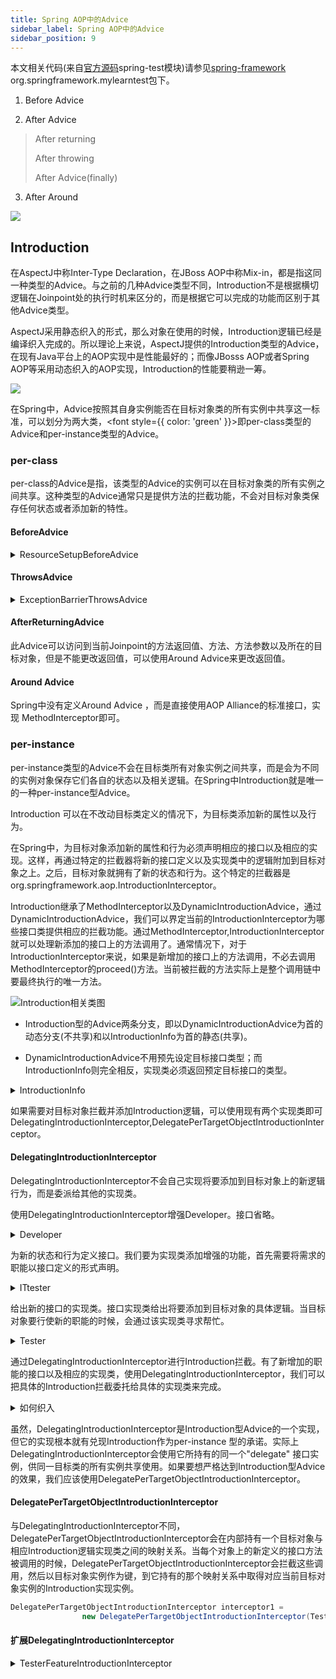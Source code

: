 ```yaml
---
title: Spring AOP中的Advice
sidebar_label: Spring AOP中的Advice
sidebar_position: 9
---
```


本文相关代码(来自[官方源码](https://github.com/spring-projects/spring-framework.git "官方源码")spring-test模块)请参见[spring-framework](https://github.com/Halcyon666/spring-framework-modified/tree/main/spring-test) org.springframework.mylearntest包下。


1. Before Advice

2. After Advice


> After returning
> 
> After throwing
> 
> After Advice(finally)


3. After Around

![](https://s2.loli.net/2023/07/15/jhWAx2tqe6EzoNU.png)

## Introduction

在AspectJ中称Inter-Type Declaration，在JBoss AOP中称Mix-in，都是指这同一种类型的Advice。与之前的几种Advice类型不同，Introduction不是根据横切逻辑在Joinpoint处的执行时机来区分的，而是根据它可以完成的功能而区别于其他Advice类型。

AspectJ采用静态织入的形式，那么对象在使用的时候，Introduction逻辑已经是编译织入完成的。所以理论上来说，AspectJ提供的Introduction类型的Advice，在现有Java平台上的AOP实现中是性能最好的；而像JBosss AOP或者Spring AOP等采用动态织入的AOP实现，Introduction的性能要稍逊一筹。

![](https://s2.loli.net/2023/07/15/xVSYeWcNrbk3aqg.png)

在Spring中，Advice按照其自身实例能否在目标对象类的所有实例中共享这一标准，可以划分为两大类，<font style={{ color: 'green' }}>即per-class类型的Advice和per-instance类型的Advice</font>。

### per-class

per-class的Advice是指，该类型的Advice的实例可以在目标对象类的所有实例之间共享。这种类型的Advice通常只是提供方法的拦截功能，不会对目标对象类保存任何状态或者添加新的特性。

#### BeforeAdvice

<details>
	<summary>ResourceSetupBeforeAdvice</summary>

```java
package org.springframework.mylearntest.aop.advice;

import org.apache.commons.io.FileUtils;
import org.springframework.aop.MethodBeforeAdvice;
import org.springframework.core.io.Resource;

import java.lang.reflect.Method;

public class ResourceSetupBeforeAdvice implements MethodBeforeAdvice {
    private Resource resource;

    public ResourceSetupBeforeAdvice(Resource resource) {
        this.resource = resource;
    }

    @Override
    public void before(Method method, Object[] args, Object target) throws Throwable {
        if (!resource.exists()) {
            FileUtils.forceMkdir(resource.getFile());
        }
    }
}
```
</details>

#### ThrowsAdvice

<details>
	<summary>ExceptionBarrierThrowsAdvice</summary>

```java
package org.springframework.mylearntest.aop.advice;

import org.omg.CORBA.portable.ApplicationException;
import org.springframework.aop.ThrowsAdvice;

import java.lang.reflect.Method;

public class ExceptionBarrierThrowsAdvice implements ThrowsAdvice {
    public void afterThrowing(Throwable t) {
        // 普通异常处理
    }

    public void afterThrowing(RuntimeException t) {
        // 运行时异常处理
    }

    public void afterThrowing(Method m, Object[] args, Object target, ApplicationException e) {
        // 处理应用程序生成的异常
    }
}
```
</details>

#### AfterReturningAdvice

此Advice可以访问到当前Joinpoint的方法返回值、方法、方法参数以及所在的目标对象，但是不能更改返回值，可以使用Around Advice来更改返回值。

#### Around Advice

Spring中没有定义Around Advice ，而是直接使用AOP Alliance的标准接口，实现 MethodInterceptor即可。

### per-instance

per-instance类型的Advice不会在目标类所有对象实例之间共享，而是会为不同的实例对象保存它们各自的状态以及相关逻辑。在Spring中Introduction就是唯一的一种per-instance型Advice。

Introduction 可以在不改动目标类定义的情况下，为目标类添加新的属性以及行为。

在Spring中，为目标对象添加新的属性和行为必须声明相应的接口以及相应的实现。这样，再通过特定的拦截器将新的接口定义以及实现类中的逻辑附加到目标对象之上。之后，目标对象就拥有了新的状态和行为。这个特定的拦截器是org.springframework.aop.IntroductionInterceptor。

Introduction继承了MethodInterceptor以及DynamicIntroductionAdvice，通过DynamicIntroductionAdvice，我们可以界定当前的IntroductionInterceptor为哪些接口类提供相应的拦截功能。通过MethodInterceptor,IntroductionInterceptor就可以处理新添加的接口上的方法调用了。通常情况下，对于IntroductionInterceptor来说，如果是新增加的接口上的方法调用，不必去调用MethodInterceptor的proceed()方法。当前被拦截的方法实际上是整个调用链中要最终执行的唯一方法。

![Introduction相关类图](https://s2.loli.net/2023/07/15/64GVq9mJlEk7wMc.png "Introduction相关类图")

* Introduction型的Advice两条分支，即以DynamicIntroductionAdvice为首的动态分支(不共享)和以IntroductionInfo为首的静态(共享)。

* DynamicIntroductionAdvice不用预先设定目标接口类型；而IntroductionInfo则完全相反，实现类必须返回预定目标接口的类型。

<details>
	<summary>IntroductionInfo</summary>

```java
public interface IntroductionInfo {
    Class[] getInterfaces();
}
```
</details>

如果需要对目标对象拦截并添加Introduction逻辑，可以使用现有两个实现类即可DelegatingIntroductionInterceptor,DelegatePerTargetObjectIntroductionInterceptor。

#### DelegatingIntroductionInterceptor

DelegatingIntroductionInterceptor不会自己实现将要添加到目标对象上的新逻辑行为，而是委派给其他的实现类。

使用DelegatingIntroductionInterceptor增强Developer。接口省略。

<details>
	<summary>Developer</summary>

```java
package org.springframework.mylearntest.aop.advice.perinstance.delegatingIntroductionInterceptor;

public class Developer implements IDeveloper{
    @Override
    public void developSoftware() {
        System.out.println(" do some developing ...");
    }
}
```
</details>

为新的状态和行为定义接口。我们要为实现类添加增强的功能，首先需要将需求的职能以接口定义的形式声明。

<details>
	<summary>ITtester</summary>

```java
package org.springframework.mylearntest.aop.advice.perinstance.delegatingIntroductionInterceptor;

public interface ITester {
    boolean isBusyAsTester();
    void testSoftware();
}
```
</details>

给出新的接口的实现类。接口实现类给出将要添加到目标对象的具体逻辑。当目标对象要行使新的职能的时候，会通过该实现类寻求帮忙。

<details>
	<summary>Tester</summary>

```java
package org.springframework.mylearntest.aop.advice.perinstance.delegatingIntroductionInterceptor;

public class Tester implements ITester{
    private  boolean busyAsTester;

    public void setBusyAsTester(boolean busyAsTester) {
        this.busyAsTester = busyAsTester;
    }

    @Override
    public boolean isBusyAsTester() {
        return busyAsTester;
    }

    @Override
    public void testSoftware() {
        System.out.println("do some developing and test ...");
    }
}
```
</details>

通过DelegatingIntroductionInterceptor进行Introduction拦截。有了新增加的职能的接口以及相应的实现类，使用DelegatingIntroductionInterceptor，我们可以把具体的Introduction拦截委托给具体的实现类来完成。

<details>
	<summary>如何织入</summary>

```java
ITester delegator = new Tester();
DelegatingIntroductionInterceptor interceptor = new DelegatingIntroductionInterceptor(delegator);

// 进行织入
ITester tester = (ITester)weaver.weave(developer).with(interceptor).getProxy();
tester.testSoftware();
```
</details>

虽然，DelegatingIntroductionInterceptor是Introduction型Advice的一个实现，但它的实现根本就有兑现Introduction作为per-instance
型的承诺。实际上DelegatingIntroductionInterceptor会使用它所持有的同一个"delegate" 接口实例，供同一目标类的所有实例共享使用。如果要想严格达到Introduction型Advice的效果，我们应该使用DelegatePerTargetObjectIntroductionInterceptor。

#### DelegatePerTargetObjectIntroductionInterceptor

与DelegatingIntroductionInterceptor不同，DelegatePerTargetObjectIntroductionInterceptor会在内部持有一个目标对象与相应Introduction逻辑实现类之间的映射关系。当每个对象上的新定义的接口方法被调用的时候，DelegatePerTargetObjectIntroductionInterceptor会拦截这些调用，然后以目标对象实例作为键，到它持有的那个映射关系中取得对应当前目标对象实例的Introduction实现实例。

```java 
DelegatePerTargetObjectIntroductionInterceptor interceptor1 =
                new DelegatePerTargetObjectIntroductionInterceptor(Tester.class,ITester.class);
```

#### 扩展DelegatingIntroductionInterceptor

<details>
	<summary>TesterFeatureIntroductionInterceptor</summary>

```java
package org.springframework.mylearntest.aop.advice.perinstance;

import org.aopalliance.intercept.MethodInvocation;
import org.apache.commons.lang3.StringUtils;
import org.springframework.aop.support.DelegatingIntroductionInterceptor;

public class TesterFeatureIntroductionInterceptor extends DelegatingIntroductionInterceptor implements ITester {

    public static final long serialVersionUID = -3387097489523045796L;
    private boolean busyAsTester;

    @Override
    public Object invoke(MethodInvocation mi) throws Throwable {
        if (isBusyAsTester() && StringUtils.contains(mi.getMethod().getName(), "developSoftware")) {
            throw new RuntimeException("I'am so tired");
        }
        return super.invoke(mi);
    }

    @Override
    public boolean isBusyAsTester() {
        return busyAsTester;
    }

    public void setBusyAsTester(boolean busyAsTester) {
        this.busyAsTester = busyAsTester;
    }

    @Override
    public void testSoftware() {
        System.out.println("I will ensure the quality");
    }
}
```
</details>

